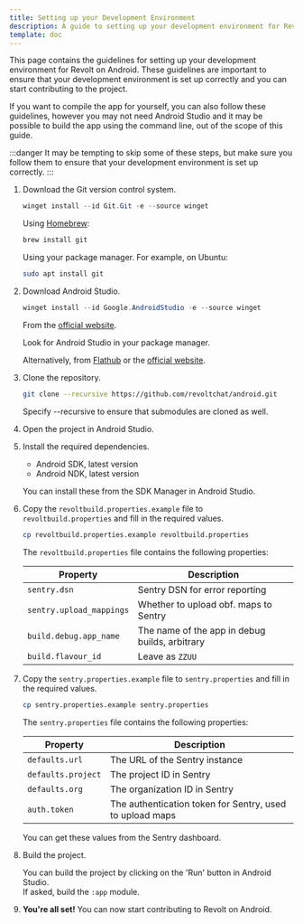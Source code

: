 ```yaml
---
title: Setting up your Development Environment
description: A guide to setting up your development environment for Revolt on Android.
template: doc
---
```


This page contains the guidelines for setting up your development environment for Revolt on Android. These guidelines are important to ensure that your development environment is set up correctly and you can start contributing to the project.

If you want to compile the app for yourself, you can also follow these guidelines, however you may not need Android Studio and it may be possible to build the app using the command line, out of the scope of this guide.

:::danger
It may be tempting to skip some of these steps, but make sure you follow them to ensure that your development environment is set up correctly.
:::


<Steps>

1.  Download the Git version control system.

    <Tabs syncKey="os">

    <TabItem label="Windows" icon="seti:windows">

    ```powershell
    winget install --id Git.Git -e --source winget
    ```

    </TabItem>

    <TabItem label="macOS" icon="apple">

    Using [Homebrew](https://brew.sh):

    ```zsh
    brew install git
    ```

    </TabItem>

    <TabItem label="Linux" icon="linux">

    Using your package manager. For example, on Ubuntu:

    ```sh
    sudo apt install git
    ```

    </TabItem>

    </Tabs>

2.  Download Android Studio.

    <Tabs syncKey="os">

    <TabItem label="Windows" icon="seti:windows">

    ```powershell
    winget install --id Google.AndroidStudio -e --source winget
    ```

    </TabItem>

    <TabItem label="macOS" icon="apple">

    From the [official website](https://developer.android.com/studio).

    </TabItem>

    <TabItem label="Linux" icon="linux">

    Look for Android Studio in your package manager.

    Alternatively, from [Flathub](https://flathub.org/apps/com.google.AndroidStudio) or the [official website](https://developer.android.com/studio).

    </TabItem>

    </Tabs>

3.  Clone the repository.

    ```sh
    git clone --recursive https://github.com/revoltchat/android.git
    ```

    Specify --recursive to ensure that submodules are cloned as well.

4.  Open the project in Android Studio.

5.  Install the required dependencies.

    -   Android SDK, latest version
    -   Android NDK, latest version

    You can install these from the SDK Manager in Android Studio.

6.  Copy the `revoltbuild.properties.example` file to `revoltbuild.properties` and fill in the required values.

    ```sh
    cp revoltbuild.properties.example revoltbuild.properties
    ```

    The `revoltbuild.properties` file contains the following properties:

    | Property                 | Description                                    |
    | ------------------------ | ---------------------------------------------- |
    | `sentry.dsn`             | Sentry DSN for error reporting                 |
    | `sentry.upload_mappings` | Whether to upload obf. maps to Sentry          |
    | `build.debug.app_name`   | The name of the app in debug builds, arbitrary |
    | `build.flavour_id`       | Leave as `ZZUU`                                |

7.  Copy the `sentry.properties.example` file to `sentry.properties` and fill in the required values.

    ```sh
    cp sentry.properties.example sentry.properties
    ```

    The `sentry.properties` file contains the following properties:

    | Property           | Description                                              |
    | ------------------ | -------------------------------------------------------- |
    | `defaults.url`     | The URL of the Sentry instance                           |
    | `defaults.project` | The project ID in Sentry                                 |
    | `defaults.org`     | The organization ID in Sentry                            |
    | `auth.token`       | The authentication token for Sentry, used to upload maps |

    You can get these values from the Sentry dashboard.

8.  Build the project.

    You can build the project by clicking on the 'Run' button in Android Studio.  
    If asked, build the `:app` module.

9.  **You're all set!** You can now start contributing to Revolt on Android.

</Steps>

